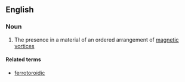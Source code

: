 ==English==

===Noun===
{{en-noun|-}}

#{{physics}} The presence in a material of an ordered arrangement of [[magnetic]] [[vortex|vortices]]

====Related terms====
*[[ferrotoroidic]]